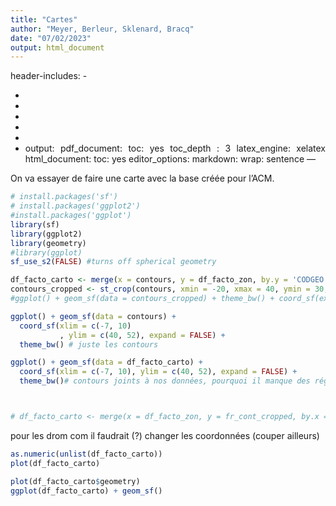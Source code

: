 ---
title: "Cartes"
author: "Meyer, Berleur, Sklenard, Bracq"
date: "07/02/2023"
output: html_document
---
header-includes:
- \usepackage{fancyhdr}
- \pagestyle{fancy}
- \fancyhead{}
- \fancyfoot{}
- \fancyhead[CO,CE]{Poing Levé}
- \fancyfoot[CO,CE]{Sondage}
- \fancyfoot[R]{\thepage}
output:
  pdf_document:
    toc: yes
    toc_depth : 3
    latex_engine: xelatex
  html_document:
    toc: yes
editor_options: 
  markdown: 
    wrap: sentence
---

```{=html}
<style>
body {
text-align: justify}
</style>
```

On va essayer de faire une carte avec la base créée pour l'ACM.


```{r}
# install.packages('sf')
# install.packages('ggplot2')
#install.packages('ggplot')
library(sf)
library(ggplot2)
library(geometry)
#library(ggplot)
sf_use_s2(FALSE) #turns off spherical geometry

```


```{r}

df_facto_carto <- merge(x = contours, y = df_facto_zon, by.y = 'CODGEO', by.x = 'insee')
contours_cropped <- st_crop(contours, xmin = -20, xmax = 40, ymin = 30, ymax = 55)
#ggplot() + geom_sf(data = contours_cropped) + theme_bw() + coord_sf(expand = FALSE)

ggplot() + geom_sf(data = contours) +
  coord_sf(xlim = c(-7, 10)
           , ylim = c(40, 52), expand = FALSE) +
  theme_bw() # juste les contours

ggplot() + geom_sf(data = df_facto_carto) +
  coord_sf(xlim = c(-7, 10), ylim = c(40, 52), expand = FALSE) +
  theme_bw()# contours joints à nos données, pourquoi il manque des régions ?



# df_facto_carto <- merge(x = df_facto_zon, y = fr_cont_cropped, by.x = 'CODGEO', by.y = 'insee')
```
pour les drom com il faudrait (?) changer les coordonnées (couper ailleurs)

```{r}
as.numeric(unlist(df_facto_carto))
plot(df_facto_carto)
```


```{r}
plot(df_facto_carto$geometry)
ggplot(df_facto_carto) + geom_sf()
```

